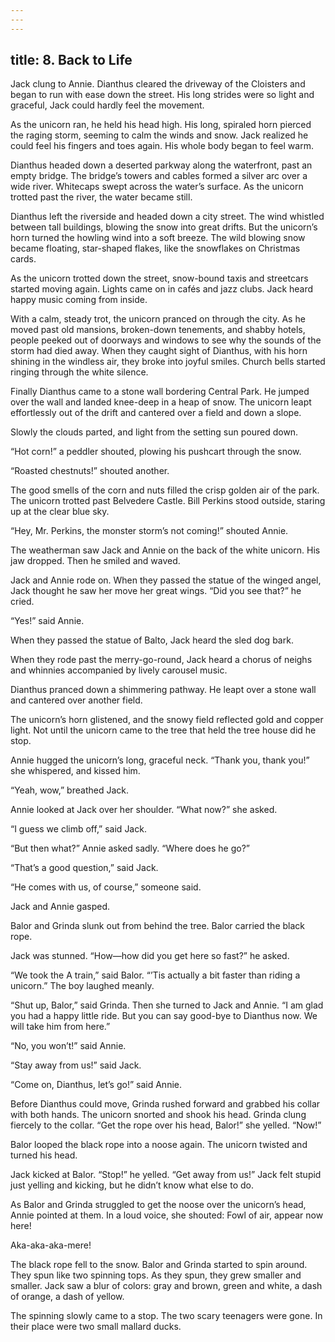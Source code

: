 ```yaml
---
---
---
```

title: 8. Back to Life
---






Jack clung to Annie. Dianthus cleared the driveway of the Cloisters and began to run with ease down the street. His long strides were so light and graceful, Jack could hardly feel the movement.

As the unicorn ran, he held his head high. His long, spiraled horn pierced the raging storm, seeming to calm the winds and snow. Jack realized he could feel his fingers and toes again. His whole body began to feel warm.

Dianthus headed down a deserted parkway along the waterfront, past an empty bridge. The bridge’s towers and cables formed a silver arc over a wide river. Whitecaps swept across the water’s surface. As the unicorn trotted past the river, the water became still.

Dianthus left the riverside and headed down a city street. The wind whistled between tall buildings, blowing the snow into great drifts. But the unicorn’s horn turned the howling wind into a soft breeze. The wild blowing snow became floating, star-shaped flakes, like the snowflakes on Christmas cards.

As the unicorn trotted down the street, snow-bound taxis and streetcars started moving again. Lights came on in cafés and jazz clubs. Jack heard happy music coming from inside.

With a calm, steady trot, the unicorn pranced on through the city. As he moved past old mansions, broken-down tenements, and shabby hotels, people peeked out of doorways and windows to see why the sounds of the storm had died away. When they caught sight of Dianthus, with his horn shining in the windless air, they broke into joyful smiles. Church bells started ringing through the white silence.

Finally Dianthus came to a stone wall bordering Central Park. He jumped over the wall and landed knee-deep in a heap of snow. The unicorn leapt effortlessly out of the drift and cantered over a field and down a slope.

Slowly the clouds parted, and light from the setting sun poured down.

“Hot corn!” a peddler shouted, plowing his pushcart through the snow.

“Roasted chestnuts!” shouted another.

The good smells of the corn and nuts filled the crisp golden air of the park. The unicorn trotted past Belvedere Castle. Bill Perkins stood outside, staring up at the clear blue sky.



“Hey, Mr. Perkins, the monster storm’s not coming!” shouted Annie.

The weatherman saw Jack and Annie on the back of the white unicorn. His jaw dropped. Then he smiled and waved.

Jack and Annie rode on. When they passed the statue of the winged angel, Jack thought he saw her move her great wings. “Did you see that?” he cried.

“Yes!” said Annie.

When they passed the statue of Balto, Jack heard the sled dog bark.

When they rode past the merry-go-round, Jack heard a chorus of neighs and whinnies accompanied by lively carousel music.

Dianthus pranced down a shimmering pathway. He leapt over a stone wall and cantered over another field.

The unicorn’s horn glistened, and the snowy field reflected gold and copper light. Not until the unicorn came to the tree that held the tree house did he stop.

Annie hugged the unicorn’s long, graceful neck. “Thank you, thank you!” she whispered, and kissed him.

“Yeah, wow,” breathed Jack.

Annie looked at Jack over her shoulder. “What now?” she asked.

“I guess we climb off,” said Jack.

“But then what?” Annie asked sadly. “Where does he go?”

“That’s a good question,” said Jack.

“He comes with us, of course,” someone said.

Jack and Annie gasped.

Balor and Grinda slunk out from behind the tree. Balor carried the black rope.

Jack was stunned. “How—how did you get here so fast?” he asked.

“We took the A train,” said Balor. “’Tis actually a bit faster than riding a unicorn.” The boy laughed meanly.

“Shut up, Balor,” said Grinda. Then she turned to Jack and Annie. “I am glad you had a happy little ride. But you can say good-bye to Dianthus now. We will take him from here.”

“No, you won’t!” said Annie.

“Stay away from us!” said Jack.

“Come on, Dianthus, let’s go!” said Annie.

Before Dianthus could move, Grinda rushed forward and grabbed his collar with both hands. The unicorn snorted and shook his head. Grinda clung fiercely to the collar. “Get the rope over his head, Balor!” she yelled. “Now!”

Balor looped the black rope into a noose again. The unicorn twisted and turned his head.

Jack kicked at Balor. “Stop!” he yelled. “Get away from us!” Jack felt stupid just yelling and kicking, but he didn’t know what else to do.

As Balor and Grinda struggled to get the noose over the unicorn’s head, Annie pointed at them. In a loud voice, she shouted: Fowl of air, appear now here!

Aka-aka-aka-mere!

The black rope fell to the snow. Balor and Grinda started to spin around. They spun like two spinning tops. As they spun, they grew smaller and smaller. Jack saw a blur of colors: gray and brown, green and white, a dash of orange, a dash of yellow.

The spinning slowly came to a stop. The two scary teenagers were gone. In their place were two small mallard ducks.